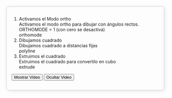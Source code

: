 <div class="card" style="border: 1px solid #ccc; border-radius: 8px; padding: 16px; box-shadow: 2px 2px 12px rgba(0, 0, 0, 0.1); max-width: 600px; margin: 20px auto;">

<ol class="list-group list-group-numbered">
  <li class="list-group-item d-flex justify-content-between align-items-start">
    <div class="ms-2 me-auto"><div class="fw-bold">Activamos el Modo ortho</div>Activamos el modo
    ortho para dibujar con ángulos rectos. ORTHOMODE = 1 (con cero se desactiva) 
    </div>
    <span class="badge bg-primary rounded-pill">orthomode</span>
  </li>
  <li class="list-group-item d-flex justify-content-between align-items-start">
    <div class="ms-2 me-auto"><div class="fw-bold">Dibujamos cuadrado</div>Dibujamos cuadrado
    a distancias fijas</div>
    <span class="badge bg-primary rounded-pill">polyline</span>
  </li>
  <li class="list-group-item d-flex justify-content-between align-items-start">
    <div class="ms-2 me-auto"><div class="fw-bold">Extruimos el cuadrado</div>Extruimos el cuadrado para convertilo en cubo</div>
    <span class="badge bg-primary rounded-pill">extrude</span>
  </li>
</ol>

<div>
  <button class="btn btn-primary" onclick="showVideo()">Mostrar Video</button>
  <button class="btn btn-danger" onclick="hideVideo()">Ocultar Video</button>
</div>
<img id="image1" src="../images/imovie/010-easyCube.webp" style="display:none; width:100%;" alt="Imagen 1">

<script>
  function showVideo() {
     const img = document.getElementById('image1');
    img.style.display = 'none';  // Ocultamos la imagen
    img.src = '';  // Reseteamos la src temporalmente
    setTimeout(() => {
        img.src = '../images/imovie/010-easyCube.webp';  // Volvemos a asignar la src
        img.style.display = 'block';  // Mostramos la imagen nuevamente
    }, 50);  // Esperamos un breve momento antes de mostrarla
  }

  function hideVideo() {
    document.getElementById('image1').style.display = 'none';
  }
</script>
</div>